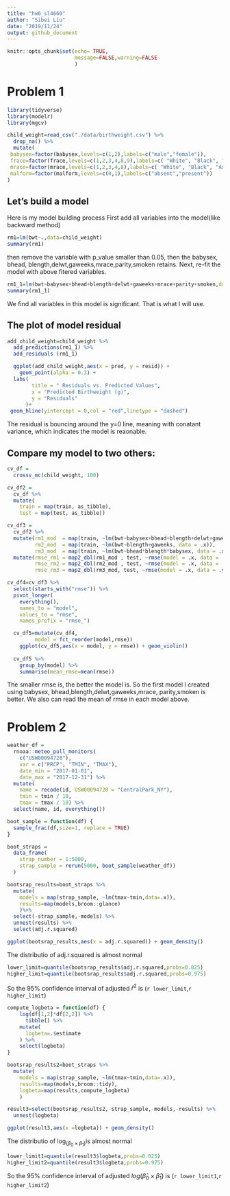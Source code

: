 ```yaml
---
title: "hw6_sl4660"
author: "Sibei Liu"
date: "2019/11/24"
output: github_document
---
```



```r
knitr::opts_chunk$set(echo= TRUE,
                      message=FALSE,warning=FALSE
                      )
```
# Problem 1


```r
library(tidyverse)
library(modelr)
library(mgcv)
```

```r
child_weight=read_csv("./data/birthweight.csv") %>% 
  drop_na() %>% 
  mutate(
 babysex=factor(babysex,levels=c(1,2),labels=c("male","female")),
 frace=factor(frace,levels=c(1,2,3,4,8,9),labels=c( "White", "Black", "Asian", "Puerto Rican","Other", "Unknown")),
 mrace=factor(mrace,levels=c(1,2,3,4,8),labels=c( "White", "Black", "Asian", "Puerto Rican","Other")),
 malform=factor(malform,levels=c(0,1),labels=c("absent","present"))
)
```

## Let's build a model
Here is my model building process
First add all variables into the model(like backward method)
```r
rm1=lm(bwt~.,data=child_weight)
summary(rm1)
```
then remove the variable with p_value smaller than 0.05, then the babysex, bhead, blength,delwt,gaweeks,mrace,parity,smoken retains. Next, re-fit the model with above fitered variables.

```r
rm1_1=lm(bwt~babysex+bhead+blength+delwt+gaweeks+mrace+parity+smoken,data=child_weight)
summary(rm1_1)
```
We find all variables in this model is significant.
That is what I will use.

## The plot of model residual

```r
add_child_weight=child_weight %>% 
  add_predictions(rm1_1) %>% 
  add_residuals (rm1_1) 

  ggplot(add_child_weight,aes(x = pred, y = resid)) + 
    geom_point(alpha = 0.3) +
  labs(
        title = " Residuals vs. Predicted Values",
        x = "Predicted Birthweight (g)",
        y = "Residuals"
      )+
 geom_hline(yintercept = 0,col = "red",linetype = "dashed")
```

The residual is bouncing around the y=0 line, meaning with conatant variance, which indicates the model is reaonable.

## Compare my model to two others:

```r
cv_df = 
  crossv_mc(child_weight, 100)
```

```r
cv_df2 =
  cv_df %>% 
  mutate(
    train = map(train, as_tibble),
    test = map(test, as_tibble))

cv_df3 = 
  cv_df2 %>% 
  mutate(rm1_mod  = map(train, ~lm(bwt~babysex+bhead+blength+delwt+gaweeks+mrace+parity+smoken, data = .x)),
         rm2_mod  = map(train, ~lm(bwt~blength+gaweeks, data = .x)),
         rm3_mod  = map(train, ~lm(bwt~bhead*blength*babysex, data = .x))) %>% 
  mutate(rmse_rm1 = map2_dbl(rm1_mod , test, ~rmse(model = .x, data = .y)),
         rmse_rm2 = map2_dbl(rm2_mod , test, ~rmse(model = .x, data = .y)),
         rmse_rm3 = map2_dbl(rm3_mod, test, ~rmse(model = .x, data = .y)))
```

```r
cv_df4=cv_df3 %>% 
  select(starts_with("rmse")) %>% 
  pivot_longer(
    everything(),
    names_to = "model", 
    values_to = "rmse",
    names_prefix = "rmse_") 

  cv_df5=mutate(cv_df4,
         model = fct_reorder(model,rmse))
    ggplot(cv_df5,aes(x = model, y = rmse)) + geom_violin()
    
  cv_df5 %>% 
    group_by(model) %>% 
    summarise(mean_rmse=mean(rmse))
```

The smaller rmse is, the better the model is. So the first model I created using babysex, bhead,blength,delwt,gaweeks,mrace, parity,smoken is better. We also can read the mean of rmse in each model above. 

# Problem 2
```r
weather_df = 
  rnoaa::meteo_pull_monitors(
    c("USW00094728"),
    var = c("PRCP", "TMIN", "TMAX"), 
    date_min = "2017-01-01",
    date_max = "2017-12-31") %>%
  mutate(
    name = recode(id, USW00094728 = "CentralPark_NY"),
    tmin = tmin / 10,
    tmax = tmax / 10) %>%
  select(name, id, everything())
```

```r
boot_sample = function(df) {
  sample_frac(df,size=1, replace = TRUE)
}
```


```r
boot_straps = 
  data_frame(
    strap_number = 1:5000,
    strap_sample = rerun(5000, boot_sample(weather_df))
  )
```

```r
bootsrap_results=boot_straps %>% 
  mutate(
    models = map(strap_sample, ~lm(tmax~tmin,data=.x)),
    results=map(models,broom::glance)
    )%>% 
  select(-strap_sample,-models) %>% 
  unnest(results) %>% 
  select(adj.r.squared) 
```

```r
ggplot(bootsrap_results,aes(x = adj.r.squared)) + geom_density()
```

The distributio of adj.r.squared is almost normal

```r
lower_limit=quantile(bootsrap_results$adj.r.squared,probs=0.025)
higher_limit=quantile(bootsrap_results$adj.r.squared,probs=0.975)
```

So the 95% confidence interval of adjusted ${\widehat r}^{2}$ is (`r lower_limit`,`r higher_limit`)


```r
compute_logbeta = function(df) {
    log(df[1,2]*df[2,2]) %>% 
      tibble() %>% 
    mutate(
      logbeta=.$estimate
    ) %>% 
    select(logbeta)
}
```

```r
bootsrap_results2=boot_straps %>% 
  mutate(
    models = map(strap_sample, ~lm(tmax~tmin,data=.x)),
    results=map(models,broom::tidy),
    logbeta=map(results,compute_logbeta)
    )

result3=select(bootsrap_results2,-strap_sample,-models,-results) %>% 
  unnest(logbeta)
```

```r
ggplot(result3,aes(x =logbeta)) + geom_density()
```

The distributio of $\log_(\beta_0 \times \beta_1)$is almost normal

```r
lower_limit1=quantile(result3$logbeta,probs=0.025)
higher_limit2=quantile(result3$logbeta,probs=0.975)
```

So the 95% confidence interval of adjusted $log(\widehat \beta_0\times\widehat \beta_1)$ is (`r lower_limit1`,`r higher_limit2`)


